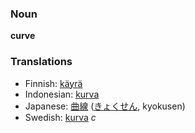 === Noun ===
'''curve'''

=== Translations ===
*Finnish: [[käyrä]]
*Indonesian: [[kurva]]
*Japanese: [[曲線]] ([[きょくせん]], kyokusen)
*Swedish: [[kurva]] ''c''
